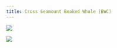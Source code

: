 ```yaml
---
title: Cross Seamount Beaked Whale (BWC)
---
```


<!-- ![](images/049/049_01.PNG){fig-align="left"} -->

<!-- ![](images/049/049_02.PNG){fig-align="left"} -->

![](images/049/049_03.PNG){fig-align="left"}

![](images/049/049_04.PNG){fig-align="left"}
